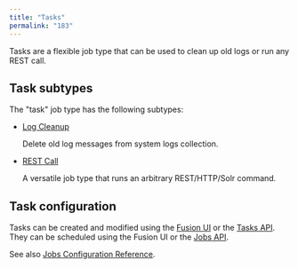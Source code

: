 ```yaml
---
title: "Tasks"
permalink: "183"
---
```


Tasks are a flexible job type that can be used to clean up old logs or run any REST call.

## Task subtypes

The "task" job type has the following subtypes:

* [Log Cleanup](/fusion-server/4.2/387/log-cleanup-jobs)

  Delete old log messages from system logs collection.
* [REST Call](/fusion-server/4.2/384/rest-call-jobs)

  A versatile job type that runs an arbitrary REST/HTTP/Solr command.

## Task configuration

Tasks can be created and modified using the [Fusion UI](/fusion-server/4.2/184/jobs-overview#jobs-manager) or the [Tasks API](/fusion-server/4.2/317/tasks-api). They can be scheduled using the Fusion UI or the [Jobs API](/fusion-server/4.2/327/jobs-api).

See also [Jobs Configuration Reference](/fusion-server/4.2/184/jobs).